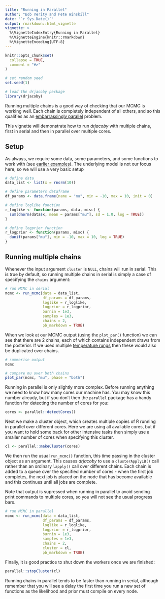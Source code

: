 ---
title: "Running in Parallel"
author: "Bob Verity and Pete Winskill"
date: "`r Sys.Date()`"
output: rmarkdown::html_vignette
vignette: >
  %\VignetteIndexEntry{Running in Parallel}
  %\VignetteEngine{knitr::rmarkdown}
  %\VignetteEncoding{UTF-8}
---

```{r setup, include = FALSE}
knitr::opts_chunk$set(
  collapse = TRUE,
  comment = "#>"
)
```

```{r, echo = FALSE}
# set random seed
set.seed(1)

# load the drjacoby package
library(drjacoby)
```

Running multiple chains is a good way of checking that our MCMC is working well. Each chain is completely independent of all others, and so this qualifies as an [embarrassingly parallel](https://en.wikipedia.org/wiki/Embarrassingly_parallel) problem.

This vignette will demonstrate how to run *drjacoby* with multiple chains, first in serial and then in parallel over multiple cores.

## Setup

As always, we require some data, some parameters, and some functions to work with (see [earlier examples](https://mrc-ide.github.io/drjacoby/articles/example.html)). The underlying model is not our focus here, so we will use a very basic setup


```{r}
# define data
data_list <- list(x = rnorm(10))

# define parameters dataframe
df_params <- data.frame(name = "mu", min = -10, max = 10, init = 0)

# define loglike function
r_loglike <- function(params, data, misc) {
  sum(dnorm(data$x, mean = params["mu"], sd = 1.0, log = TRUE))
}

# define logprior function
r_logprior <- function(params, misc) {
  dunif(params["mu"], min = -10, max = 10, log = TRUE)
}
```

## Running multiple chains

Whenever the input argument `cluster` is `NULL`, chains will run in serial. This is true by default, so running multiple chains in serial is simply a case of specifying the `chains` argument:

```{r}
# run MCMC in serial
mcmc <- run_mcmc(data = data_list,
                 df_params = df_params,
                 loglike = r_loglike,
                 logprior = r_logprior,
                 burnin = 1e3,
                 samples = 1e3,
                 chains = 2,
                 pb_markdown = TRUE)
```

When we look at our MCMC output (using the `plot_par()` function) we can see that there are 2 chains, each of which contains independent draws from the posterior. If we used multiple [temperature rungs](https://mrc-ide.github.io/drjacoby/articles/metropolis_coupling.html) then these would also be duplicated over chains.

```{r, fig.width=10, fig.height=4}
# summarise output
mcmc

# compare mu over both chains
plot_par(mcmc, "mu", phase = "both")
```

Running in parallel is only slightly more complex. Before running anything we need to know how many cores our machine has. You may know this number already, but if you don't then the `parallel` package has a handy function for detecting the number of cores for you:

```{r, eval = FALSE}
cores <- parallel::detectCores()
```

Next we make a cluster object, which creates multiple copies of R running in parallel over different cores. Here we are using all available cores, but if you want to hold some back for other intensive tasks then simply use a smaller number of cores when specifying this cluster.

```{r, eval = FALSE}
cl <- parallel::makeCluster(cores)
```

We then run the usual `run_mcmc()` function, this time passing in the cluster object as an argument. This causes *drjacoby* to use a `clusterApplyLB()` call rather than an ordinary `lapply()` call over different chains. Each chain is added to a queue over the specified number of cores - when the first job completes, the next job is placed on the node that has become available and this continues until all jobs are complete.

Note that output is supressed when running in parallel to avoid sending print commands to multiple cores, so you will not see the usual progress bars.

```{r, eval = FALSE}
# run MCMC in parallel
mcmc <- run_mcmc(data = data_list,
                 df_params = df_params,
                 loglike = r_loglike,
                 logprior = r_logprior,
                 burnin = 1e3,
                 samples = 1e3,
                 chains = 2,
                 cluster = cl,
                 pb_markdown = TRUE)
```

Finally, it is good practice to shut down the workers once we are finished:

```{r, eval = FALSE}
parallel::stopCluster(cl)
```

Running chains in parallel tends to be faster than running in serial, although remember that you will see a delay the first time you run a new set of functions as the likelihood and prior must compile on every node.



